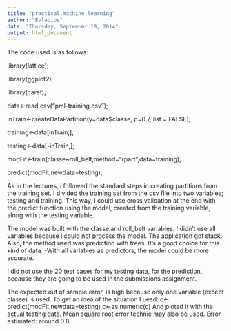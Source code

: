 ```yaml
---
title: "practical.machine.learning"
author: "Evlabios"
date: "Thursday, September 18, 2014"
output: html_document
---
```

The code used is as follows:

  library(lattice);
  
  library(ggplot2);
  
  library(caret);

  data<-read.csv("pml-training.csv");
  
  inTrain<-createDataPartition(y=data$classe, p=0.7, list = FALSE);
  
  training<-data[inTrain,];
  
  testing<-data[-inTrain,];
  
  modFit<-train(classe~roll_belt,method="rpart",data=training);
  
  predict(modFit,newdata=testing);


As in the lectures, i followed the standard steps in creating partitions from the training set. I divided the training set from the csv file into two variables; testing and training.
This way, I could use cross validation at the end with the predict function using the model, created from the training variable, along with the testing variable.

The model was built with the classe and roll_belt variables.
I didn't use all variables because i could not process the model. The application got stack.
Also, the method used was prediction with trees. It's a good choice for this kind of data.
-With all variables as predictors, the model could be more accurate.

I did not use the 20 test cases for my testing data, for the prediction, because they are going to be used in the submissions assignment.

The expected out of sample error, is high because only one variable (except classe) is used. To get an idea of the situation I uesd:
c<-predict(modFit,newdata=testing)
c<-as.numeric(c)
And ploted it with the actual testing data.
Mean square root error technic may also be used.
Error estimated: around 0.8
